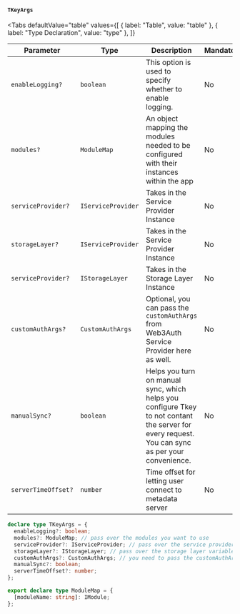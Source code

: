 
#### `TKeyArgs`

<Tabs
  defaultValue="table"
  values={[
    { label: "Table", value: "table" },
    { label: "Type Declaration", value: "type" },
  ]}
>

<TabItem value="table">

| Parameter           | Type               | Description                                                                                                                                      | Mandatory |
| ------------------- | ------------------ | ------------------------------------------------------------------------------------------------------------------------------------------------ | --------- |
| `enableLogging?`    | `boolean`          | This option is used to specify whether to enable logging.                                                                                        | No        |
| `modules?`          | `ModuleMap`        | An object mapping the modules needed to be configured with their instances within the app                                                        | No        |
| `serviceProvider?`  | `IServiceProvider` | Takes in the Service Provider Instance                                                                                                           | No        |
| `storageLayer?`     | `IServiceProvider` | Takes in the Service Provider Instance                                                                                                           | No        |
| `serviceProvider?`  | `IStorageLayer`    | Takes in the Storage Layer Instance                                                                                                              | No        |
| `customAuthArgs?`     | `CustomAuthArgs`   | Optional, you can pass the `customAuthArgs` from Web3Auth Service Provider here as well.                                                           | No        |
| `manualSync?`       | `boolean`          | Helps you turn on manual sync, which helps you configure Tkey to not contant the server for every request. You can sync as per your convenience. | No        |
| `serverTimeOffset?` | `number`           | Time offset for letting user connect to metadata server                                                                                          | No        |

</TabItem>

<TabItem value="type">

```ts
declare type TKeyArgs = {
  enableLogging?: boolean;
  modules?: ModuleMap; // pass over the modules you want to use
  serviceProvider?: IServiceProvider; // pass over the service provider variable you instantiated
  storageLayer?: IStorageLayer; // pass over the storage layer variable you instantiated
  customAuthArgs?: CustomAuthArgs; // you need to pass the customAuthArgs from Web3Auth Service Provider here.
  manualSync?: boolean;
  serverTimeOffset?: number;
};

export declare type ModuleMap = {
  [moduleName: string]: IModule;
};
```

</TabItem>

</Tabs>
